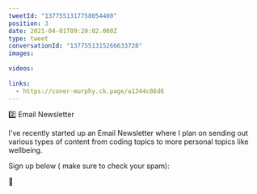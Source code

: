 ```yaml
---
tweetId: "1377551317758054400"
position: 3
date: 2021-04-01T09:20:02.000Z
type: tweet
conversationId: "1377551315266633728"
images:
  
videos:
  
links:
  - https://coner-murphy.ck.page/a1344c86d6
---
```

2️⃣ Email Newsletter

I've recently started up an Email Newsletter where I plan on sending out various types of content from coding topics to more personal topics like wellbeing. 

Sign up below ( make sure to check your spam):

🔗 
